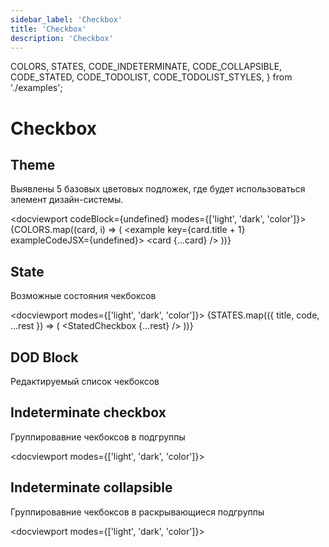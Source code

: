 ```yaml
---
sidebar_label: 'Checkbox'
title: 'Checkbox'
description: 'Checkbox'
---
```


  COLORS,
  STATES,
  CODE_INDETERMINATE,
  CODE_COLLAPSIBLE,
  CODE_STATED,
  CODE_TODOLIST,
  CODE_TODOLIST_STYLES,
} from './examples';

<headermeta
  title='Checkbox'
  description='Checkbox'
  copywriter='@astakhov'
  copywriterLink='https://mm.pcbltools.ru/slack-export/messages/@astakhov'
  designer='@eustinov'
  designerLink='https://mm.pcbltools.ru/slack-export/messages/@eustinov'
  developer='@kaarturov'
  developerLink='https://mm.pcbltools.ru/slack-export/messages/@kaarturov'
  versions={[pkg.version]}
  actualVersion={pkg.version}
  bitbucketLink='https://google.com'
  figmaLink='https://google.com'
  jiraLink='https://google.com'
/>

# Checkbox

<versionselector versionPages={[]}>
<crutch />

## Theme

<textcolumns>
  <span>
    <p>Выявлены 5 базовых цветовых подложек, где будет использоваться элемент дизайн-системы.</p>
  </span>
</textcolumns>

<docviewport codeBlock={undefined} modes={['light', 'dark', 'color']}>
  <examples>
    {COLORS.map((card, i) => (
      <example key={card.title + 1} exampleCodeJSX={undefined}>
        <card {...card} />
      </example>
    ))}
  </examples>
</docviewport>

<divider />

## State

<textcolumns>
  <span>
    <p>Возможные состояния чекбоксов </p>
  </span>

</textcolumns>

<docviewport modes={['light', 'dark', 'color']}>
  <examples id='checkboxes-stated-check-id'>
    {STATES.map(({ title, code, ...rest }) => (
      <example key={title} exampleCodeJSX={CODE_STATED}>
        <card title={title}>
          <StatedCheckbox {...rest} />
        </card>
      </example>
    ))}
  </examples>
</docviewport>

<divider />

## DOD Block

<textcolumns>
  <span>
    <p>Редактируемый список чекбоксов </p>
  </span>

</textcolumns>

<docviewport modes={[]}>
  <examples>
    <example exampleCodeJSX={CODE_TODOLIST} exampleCodeJSON={CODE_TODOLIST_STYLES}>
      <card title='Dod'>
        <TodoList />
      </card>
    </example>
  </examples>
</docviewport>

<divider />

## Indeterminate checkbox

<textcolumns>
  <span>
    <p>Группировавние чекбоксов в подгруппы</p>
  </span>

</textcolumns>

<docviewport modes={['light', 'dark', 'color']}>
  <examples>
    <example exampleCodeJSX={CODE_INDETERMINATE}>
      <card title='Indeterminate'>
        <Indeterminate />
      </card>
    </example>
  </examples>
</docviewport>

<divider />

## Indeterminate collapsible

<textcolumns>
  <span>
    <p>Группировавние чекбоксов в раскрывающиеся подгруппы</p>
  </span>

</textcolumns>

<docviewport modes={['light', 'dark', 'color']}>
  <examples>
    <example exampleCodeJSX={CODE_COLLAPSIBLE}>
      <card title='Collapsible'>
        <Collapsible />
      </card>
    </example>
  </examples>
</docviewport>

</versionselector>
